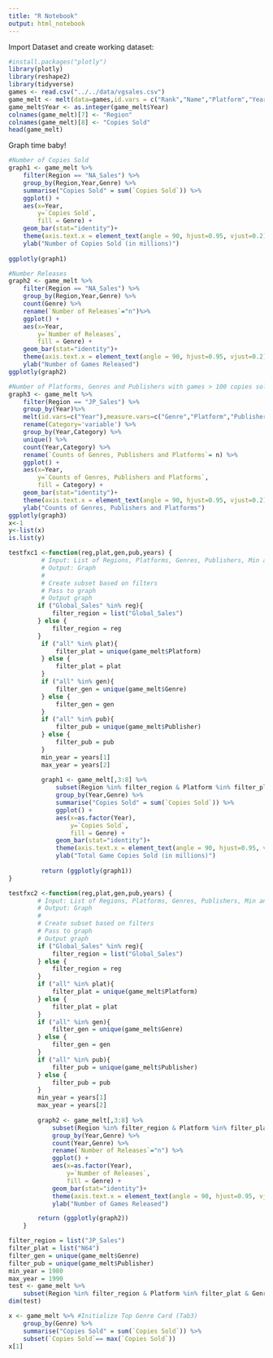 ```yaml
---
title: "R Notebook"
output: html_notebook
---
```

Import Dataset and create working dataset:
```r
#install.packages("plotly")
library(plotly)
library(reshape2)
library(tidyverse)
games <- read.csv("../../data/vgsales.csv")
game_melt <- melt(data=games,id.vars = c("Rank","Name","Platform","Year","Genre","Publisher"),measure.vars=c("NA_Sales","EU_Sales","JP_Sales","Other_Sales","Global_Sales"))
game_melt$Year <- as.integer(game_melt$Year)
colnames(game_melt)[7] <- "Region"
colnames(game_melt)[8] <- "Copies Sold"
head(game_melt)
```
Graph time baby!
```r
#Number of Copies Sold
graph1 <- game_melt %>% 
    filter(Region == "NA_Sales") %>%
    group_by(Region,Year,Genre) %>%
    summarise("Copies Sold" = sum(`Copies Sold`)) %>% 
    ggplot() +
    aes(x=Year,
        y=`Copies Sold`,
        fill = Genre) + 
    geom_bar(stat="identity")+
    theme(axis.text.x = element_text(angle = 90, hjust=0.95, vjust=0.2)) +
    ylab("Number of Copies Sold (in millions)")
    
ggplotly(graph1)
```

```r
#Number Releases
graph2 <- game_melt %>% 
    filter(Region == "NA_Sales") %>%
    group_by(Region,Year,Genre) %>%
    count(Genre) %>%
    rename(`Number of Releases`="n")%>% 
    ggplot() +
    aes(x=Year,
        y=`Number of Releases`,
        fill = Genre) + 
    geom_bar(stat="identity")+
    theme(axis.text.x = element_text(angle = 90, hjust=0.95, vjust=0.2))+
    ylab("Number of Games Released")
ggplotly(graph2)
```
```r
#Number of Platforms, Genres and Publishers with games > 100 copies sold 
graph3 <- game_melt %>% 
    filter(Region == "JP_Sales") %>%
    group_by(Year)%>%
    melt(id.vars=c("Year"),measure.vars=c("Genre","Platform","Publisher")) %>%
    rename(Category='variable') %>% 
    group_by(Year,Category) %>%
    unique() %>%
    count(Year,Category) %>%
    rename(`Counts of Genres, Publishers and Platforms`= n) %>% 
    ggplot() +
    aes(x=Year,
        y=`Counts of Genres, Publishers and Platforms`,
        fill = Category) + 
    geom_bar(stat="identity")+
    theme(axis.text.x = element_text(angle = 90, hjust=0.95, vjust=0.2))+
    ylab("Counts of Genres, Publishers and Platforms")
ggplotly(graph3)
x<-1
y<-list(x)
is.list(y)
```

```r
testfxc1 <-function(reg,plat,gen,pub,years) {
         # Input: List of Regions, Platforms, Genres, Publishers, Min and Max Year
         # Output: Graph
         #
         # Create subset based on filters 
         # Pass to graph
         # Output graph
        if ("Global_Sales" %in% reg){
            filter_region = list("Global_Sales")
        } else {
            filter_region = reg
        }
         if ("all" %in% plat){
             filter_plat = unique(game_melt$Platform)
         } else {
             filter_plat = plat
         }
         if ("all" %in% gen){
             filter_gen = unique(game_melt$Genre)
         } else {
             filter_gen = gen
         }
         if ("all" %in% pub){
             filter_pub = unique(game_melt$Publisher)
         } else {
             filter_pub = pub
         }
         min_year = years[1]
         max_year = years[2]
         
         graph1 <- game_melt[,3:8] %>% 
             subset(Region %in% filter_region & Platform %in% filter_plat & Genre %in% filter_gen & Publisher %in% filter_pub & Year >= min_year & Year <= max_year) %>%
             group_by(Year,Genre) %>%
             summarise("Copies Sold" = sum(`Copies Sold`)) %>% 
             ggplot() +
             aes(x=as.factor(Year),
                 y=`Copies Sold`,
                 fill = Genre) + 
             geom_bar(stat="identity")+
             theme(axis.text.x = element_text(angle = 90, hjust=0.95, vjust=0.2)) +
             ylab("Total Game Copies Sold (in millions)")
         
         return (ggplotly(graph1))
}

testfxc2 <-function(reg,plat,gen,pub,years) {
        # Input: List of Regions, Platforms, Genres, Publishers, Min and Max Year
        # Output: Graph
        #
        # Create subset based on filters 
        # Pass to graph
        # Output graph
        if ("Global_Sales" %in% reg){
            filter_region = list("Global_Sales")
        } else {
            filter_region = reg
        }
        if ("all" %in% plat){
            filter_plat = unique(game_melt$Platform)
        } else {
            filter_plat = plat
        }
        if ("all" %in% gen){
            filter_gen = unique(game_melt$Genre)
        } else {
            filter_gen = gen
        }
        if ("all" %in% pub){
            filter_pub = unique(game_melt$Publisher)
        } else {
            filter_pub = pub
        }
        min_year = years[1]
        max_year = years[2]
        
        graph2 <- game_melt[,3:8] %>% 
            subset(Region %in% filter_region & Platform %in% filter_plat & Genre %in% filter_gen & Publisher %in% filter_pub & Year >= min_year & Year <= max_year) %>%
            group_by(Year,Genre) %>%
            count(Year,Genre) %>%
            rename(`Number of Releases`="n") %>% 
            ggplot() +
            aes(x=as.factor(Year),
                y=`Number of Releases`,
                fill = Genre) + 
            geom_bar(stat="identity")+
            theme(axis.text.x = element_text(angle = 90, hjust=0.95, vjust=0.2))+
            ylab("Number of Games Released")

        return (ggplotly(graph2))
    }
```

```r
filter_region = list("JP_Sales")
filter_plat = list("N64")
filter_gen = unique(game_melt$Genre)
filter_pub = unique(game_melt$Publisher)
min_year = 1980
max_year = 1990
test <- game_melt %>% 
    subset(Region %in% filter_region & Platform %in% filter_plat & Genre %in% filter_gen & Publisher %in% filter_pub & Year >= min_year & Year <= max_year)
dim(test)
```
```r
x <- game_melt %>% #Initialize Top Genre Card (Tab3)
    group_by(Genre) %>%
    summarise("Copies Sold" = sum(`Copies Sold`)) %>%
    subset(`Copies Sold`== max(`Copies Sold`))
x[1]
```




